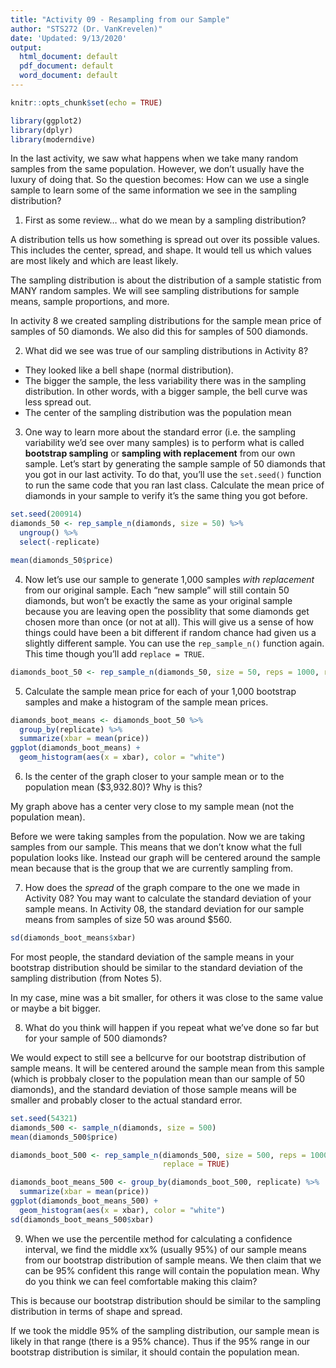 ```yaml
---
title: "Activity 09 - Resampling from our Sample"
author: "STS272 (Dr. VanKrevelen)"
date: 'Updated: 9/13/2020'
output:
  html_document: default
  pdf_document: default
  word_document: default
---
```


```r
knitr::opts_chunk$set(echo = TRUE)
```

```r
library(ggplot2)
library(dplyr)
library(moderndive)
```

In the last activity, we saw what happens when we take many random samples from the same population. However, we don't usually have the luxury of doing that. So the question becomes: How can we use a single sample to learn some of the same information we see in the sampling distribution?



1. First as some review... what do we mean by a sampling distribution?


A distribution tells us how something is spread out over its possible values. This includes the center, spread, and shape. It would tell us which values are most likely and which are least likely.

The sampling distribution is about the distribution of a sample statistic from MANY random samples. We will see sampling distributions for sample means, sample proportions, and more.

In activity 8 we created sampling distributions for the sample mean price of samples of 50 diamonds. We also did this for samples of 500 diamonds.




2. What did we see was true of our sampling distributions in Activity 8?


  - They looked like a bell shape (normal distribution).
  - The bigger the sample, the less variability there was in the sampling distribution. In other words, with a bigger sample, the bell curve was less spread out.
  - The center of the sampling distribution was the population mean




3. One way to learn more about the standard error (i.e. the sampling variability we'd see over many samples) is to perform what is called **bootstrap sampling** or **sampling with replacement** from our own sample. Let's start by generating the sample sample of 50 diamonds that you got in our last activity. To do that, you'll use the `set.seed()` function to run the same code that you ran last class. Calculate the mean price of diamonds in your sample to verify it's the same thing you got before.

```r
set.seed(200914)
diamonds_50 <- rep_sample_n(diamonds, size = 50) %>%
  ungroup() %>%
  select(-replicate)

mean(diamonds_50$price)
```


4. Now let's use our sample to generate 1,000 samples *with replacement* from our original sample. Each "new sample" will still contain 50 diamonds, but won't be exactly the same as your original sample because you are leaving open the possiblity that some diamonds get chosen more than once (or not at all). This will give us a sense of how things could have been a bit different if random chance had given us a slightly different sample. You can use the `rep_sample_n()` function again. This time though you'll add `replace = TRUE`.

```r
diamonds_boot_50 <- rep_sample_n(diamonds_50, size = 50, reps = 1000, replace = TRUE)
```


5. Calculate the sample mean price for each of your 1,000 bootstrap samples and make a histogram of the sample mean prices.

```r
diamonds_boot_means <- diamonds_boot_50 %>%
  group_by(replicate) %>%
  summarize(xbar = mean(price))
ggplot(diamonds_boot_means) +
  geom_histogram(aes(x = xbar), color = "white")
```


6. Is the center of the graph closer to your sample mean or to the population mean ($3,932.80)? Why is this?


My graph above has a center very close to my sample mean (not the population mean).

Before we were taking samples from the population. Now we are taking samples from our sample. This means that we don't know what the full population looks like. Instead our graph will be centered around the sample mean because that is the group that we are currently sampling from.




7. How does the *spread* of the graph compare to the one we made in Activity 08? You may want to calculate the standard deviation of your sample means. In Activity 08, the standard deviation for our sample means from samples of size 50 was around $560.

```r
sd(diamonds_boot_means$xbar)
```

For most people, the standard deviation of the sample means in your bootstrap distribution should be similar to the standard deviation of the sampling distribution (from Notes 5). 

In my case, mine was a bit smaller, for others it was close to the same value or maybe a bit bigger.




8. What do you think will happen if you repeat what we've done so far but for your sample of 500 diamonds?

We would expect to still see a bellcurve for our bootstrap distribution of sample means. It will be centered around the sample mean from this sample (which is probbaly closer to the population mean than our sample of 50 diamonds), and the standard deviation of those sample means will be smaller and probably closer to the actual standard error.

```r
set.seed(54321)
diamonds_500 <- sample_n(diamonds, size = 500)
mean(diamonds_500$price)

diamonds_boot_500 <- rep_sample_n(diamonds_500, size = 500, reps = 1000, 
                                  replace = TRUE)

diamonds_boot_means_500 <- group_by(diamonds_boot_500, replicate) %>%
  summarize(xbar = mean(price))
ggplot(diamonds_boot_means_500) +
  geom_histogram(aes(x = xbar), color = "white")
sd(diamonds_boot_means_500$xbar)
```



9. When we use the percentile method for calculating a confidence interval, we find the middle xx% (usually 95%) of our sample means from our bootstrap distribution of sample means. We then claim that we can be 95% confident this range will contain the population mean. Why do you think we can feel comfortable making this claim?


This is because our bootstrap distribution should be similar to the sampling distribution in terms of shape and spread.

If we took the middle 95% of the sampling distribution, our sample mean is likely in that range (there is a 95% chance). Thus if the 95% range in our bootstrap distribution is similar, it should contain the population mean.

